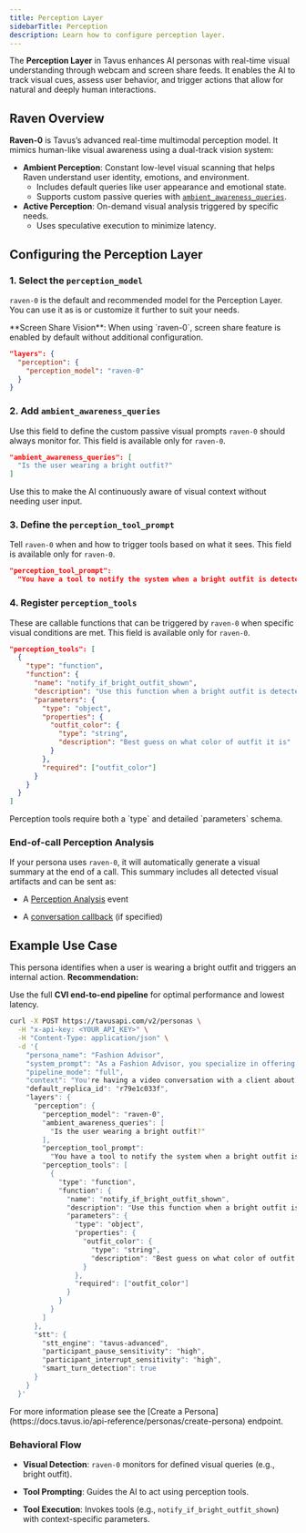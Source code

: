 ```yaml
---
title: Perception Layer
sidebarTitle: Perception
description: Learn how to configure perception layer.
---
```


The **Perception Layer** in Tavus enhances AI personas with real-time visual understanding through webcam and screen share feeds. It enables the AI to track visual cues, assess user behavior, and trigger actions that allow for natural and deeply human interactions.

## Raven Overview
**Raven-0** is Tavus’s advanced real-time multimodal perception model. It mimics human-like visual awareness using a dual-track vision system:

- **Ambient Perception**: Constant low-level visual scanning that helps Raven understand user identity, emotions, and environment.
  - Includes default queries like user appearance and emotional state.
  - Supports custom passive queries with [`ambient_awareness_queries`](#2-add-ambient-awareness-queries).
- **Active Perception**: On-demand visual analysis triggered by specific needs.
  - Uses speculative execution to minimize latency.



## Configuring the Perception Layer

### 1. Select the `perception_model`

`raven-0` is the default and recommended model for the Perception Layer. You can use it as is or customize it further to suit your needs.

<Note>
**Screen Share Vision**: When using `raven-0`, screen share feature is enabled by default without additional configuration.
</Note>

```json
"layers": {
  "perception": {
    "perception_model": "raven-0"
  }
}
```

### 2. Add `ambient_awareness_queries`
Use this field to define the custom passive visual prompts `raven-0` should always monitor for.
<Note>
This field is available only for `raven-0`.
</Note>
```json
"ambient_awareness_queries": [
  "Is the user wearing a bright outfit?"
]
```

<Tip>
Use this to make the AI continuously aware of visual context without needing user input.
</Tip>

### 3. Define the `perception_tool_prompt`

Tell `raven-0` when and how to trigger tools based on what it sees.
<Note>
This field is available only for `raven-0`.
</Note>
```json
"perception_tool_prompt":
  "You have a tool to notify the system when a bright outfit is detected, named `notify_if_bright_outfit_shown`. You MUST use this tool when a bright outfit is detected."
```

### 4. Register `perception_tools`

These are callable functions that can be triggered by `raven-0` when specific visual conditions are met.
<Note>
This field is available only for `raven-0`.
</Note>
```json
"perception_tools": [
  {
    "type": "function",
    "function": {
      "name": "notify_if_bright_outfit_shown",
      "description": "Use this function when a bright outfit is detected in the image with high confidence",
      "parameters": {
        "type": "object",
        "properties": {
          "outfit_color": {
            "type": "string",
            "description": "Best guess on what color of outfit it is"
          }
        },
        "required": ["outfit_color"]
      }
    }
  }
]
```

<Note>
Perception tools require both a `type` and detailed `parameters` schema.
</Note>

### End-of-call Perception Analysis

If your persona uses `raven-0`, it will automatically generate a visual summary at the end of a call. This summary includes all detected visual artifacts and can be sent as:

- A [Perception Analysis](https://docs.tavus.io/sections/event-schemas/conversation-perception-analysis) event

- A [conversation callback](https://docs.tavus.io/sections/conversational-video-interface/conversation-callbacks) (if specified)

## Example Use Case

This persona identifies when a user is wearing a bright outfit and triggers an internal action.
<Tip>
**Recommendation:**

Use the full **CVI end-to-end pipeline** for optimal performance and lowest latency.
</Tip>
```bash
curl -X POST https://tavusapi.com/v2/personas \
  -H "x-api-key: <YOUR_API_KEY>" \
  -H "Content-Type: application/json" \
  -d '{
    "persona_name": "Fashion Advisor",
    "system_prompt": "As a Fashion Advisor, you specialize in offering tailored fashion advice.",
    "pipeline_mode": "full",
    "context": "You're having a video conversation with a client about their outfit.",
    "default_replica_id": "r79e1c033f",
    "layers": {
      "perception": {
        "perception_model": "raven-0",
        "ambient_awareness_queries": [
          "Is the user wearing a bright outfit?"
        ],
        "perception_tool_prompt":
          "You have a tool to notify the system when a bright outfit is detected, named `notify_if_bright_outfit_shown`. You MUST use this tool when a bright outfit is detected.",
        "perception_tools": [
          {
            "type": "function",
            "function": {
              "name": "notify_if_bright_outfit_shown",
              "description": "Use this function when a bright outfit is detected in the image with high confidence",
              "parameters": {
                "type": "object",
                "properties": {
                  "outfit_color": {
                    "type": "string",
                    "description": "Best guess on what color of outfit it is"
                  }
                },
                "required": ["outfit_color"]
              }
            }
          }
        ]
      },
      "stt": {
        "stt_engine": "tavus-advanced",
        "participant_pause_sensitivity": "high",
        "participant_interrupt_sensitivity": "high",
        "smart_turn_detection": true
      }
    }
  }'
```
<Note>
For more information please see the [Create a Persona](https://docs.tavus.io/api-reference/personas/create-persona) endpoint.
</Note>

### Behavioral Flow

- **Visual Detection**: `raven-0` monitors for defined visual queries (e.g., bright outfit).

- **Tool Prompting**: Guides the AI to act using perception tools.

- **Tool Execution**: Invokes tools (e.g., `notify_if_bright_outfit_shown`) with context-specific parameters.

